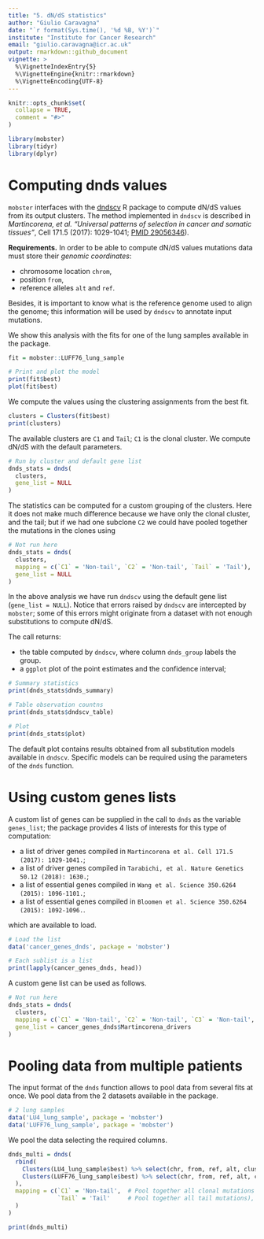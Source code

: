 ```yaml
---
title: "5. dN/dS statistics"
author: "Giulio Caravagna"
date: "`r format(Sys.time(), '%d %B, %Y')`"
institute: "Institute for Cancer Research"
email: "giulio.caravagna@icr.ac.uk"
output: rmarkdown::github_document
vignette: >
  %\VignetteIndexEntry{5}
  %\VignetteEngine{knitr::rmarkdown}
  %\VignetteEncoding{UTF-8}
---
```


```r
knitr::opts_chunk$set(
  collapse = TRUE,
  comment = "#>"
)
```


```r
library(mobster)
library(tidyr)
library(dplyr)
```

# Computing dnds values

`mobster` interfaces with the [dndscv](https://github.com/im3sanger/dndscv/) R package to compute dN/dS values from its output clusters. The method implemented in `dndscv` is described in _Martincorena, et al._ *"Universal patterns of selection in cancer and somatic tissues"*, Cell 171.5 (2017): 1029-1041; [PMID 29056346](https://www.ncbi.nlm.nih.gov/pubmed/29056346)).

**Requirements.** In order to be able to compute dN/dS values mutations data must store their _genomic coordinates_: 

* chromosome location `chrom`, 
* position `from`, 
* reference alleles `alt` and `ref`. 

Besides, it is important to know what is the reference genome used to align the genome; this information will be used by `dndscv` to annotate input mutations.

We show this analysis with the fits for one of the lung samples available in the package.

```r
fit = mobster::LUFF76_lung_sample

# Print and plot the model
print(fit$best)
plot(fit$best)
```

We compute the values using the clustering assignments from the best fit.

```r
clusters = Clusters(fit$best)
print(clusters)
```

The available clusters are `C1` and `Tail`; `C1` is the clonal cluster. We compute dN/dS with the default parameters.

```r
# Run by cluster and default gene list
dnds_stats = dnds(
  clusters,
  gene_list = NULL
)
```

The statistics can  be computed for a custom grouping of the clusters. Here it does not make much difference because we have only the clonal cluster, and the tail; but if we had one subclone `C2` we could have pooled together the mutations in the clones using 
```r
# Not run here
dnds_stats = dnds(
  clusters,
  mapping = c(`C1` = 'Non-tail', `C2` = 'Non-tail', `Tail` = 'Tail'),
  gene_list = NULL
)
```

In the above analysis we have run `dndscv` using the default gene list (`gene_list = NULL`).  Notice that errors raised by `dndscv` are intercepted by `mobster`; some of this errors might originate from a dataset with not enough substitutions to compute dN/dS.

The call returns:

* the table computed by `dndscv`, where column `dnds_group` labels the group.
* a `ggplot` plot of the point estimates and the confidence interval; 

```r
# Summary statistics
print(dnds_stats$dnds_summary)

# Table observation countns
print(dnds_stats$dndscv_table)

# Plot
print(dnds_stats$plot)
```

The default plot contains results obtained from all substitution models available in `dndscv`. Specific models can be required using the parameters of the `dnds` function.

# Using custom genes lists

A custom list of genes can be supplied in the call to `dnds` as the variable `genes_list`; the package provides 4 lists of interests for this type of computation:

* a list of driver genes compiled in `Martincorena et al. Cell 171.5 (2017): 1029-1041.`;
* a list of driver genes compiled in `Tarabichi, et al. Nature Genetics 50.12 (2018): 1630.`;
* a list of essential genes compiled in `Wang et al. Science 350.6264 (2015): 1096-1101.`;
* a list of essential genes compiled in `Bloomen et al. Science 350.6264 (2015): 1092-1096.`.

which are available to load.

```r
# Load the list
data('cancer_genes_dnds', package = 'mobster')

# Each sublist is a list 
print(lapply(cancer_genes_dnds, head))
```

A custom gene list can be used as follows.
```r
# Not run here
dnds_stats = dnds(
  clusters,
  mapping = c(`C1` = 'Non-tail', `C2` = 'Non-tail', `C3` = 'Non-tail', `Tail` = 'Tail'),
  gene_list = cancer_genes_dnds$Martincorena_drivers
)
```

# Pooling data from multiple patients

The input format of the `dnds` function allows to pool data from several fits at once. We pool data from the 2 datasets available in the package.

```r
# 2 lung samples
data('LU4_lung_sample', package = 'mobster')
data('LUFF76_lung_sample', package = 'mobster')
```

We pool the data selecting the required columns.

```r
dnds_multi = dnds(
  rbind(
    Clusters(LU4_lung_sample$best) %>% select(chr, from, ref, alt, cluster) %>% mutate(sample = 'LU4'),
    Clusters(LUFF76_lung_sample$best) %>% select(chr, from, ref, alt, cluster) %>% mutate(sample = 'LUFF76')
  ),
  mapping = c(`C1` = 'Non-tail',  # Pool together all clonal mutations
              `Tail` = 'Tail'     # Pool together all tail mutations),
  )
)

print(dnds_multi)
```

